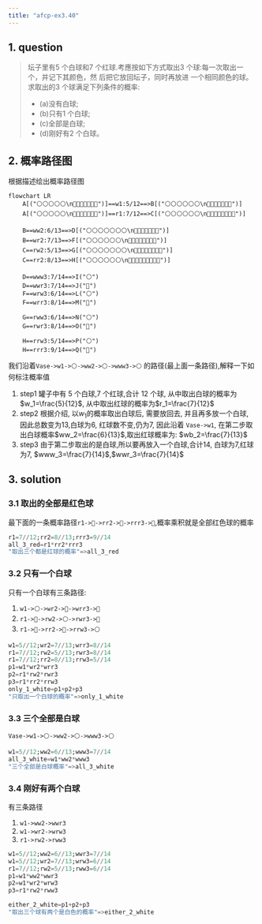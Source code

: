 ```yaml
---
title: "afcp-ex3.40"
---
```


## 1. question
>坛子里有5 个白球和7 个红球.考應按如下方式取出3 个球:每一次取出一个，并记下其颜色，然
>后把它放回坛子，同时再放进 一个相同颜色的球。求取出的3 个球满足下列条件的概率: 
> 
> - (a)没有白球;
> - (b)只有1 个白球;
> - (c)全部是白球; 
> - (d)刚好有2 个白球。


## 2. 概率路径图
根据描述绘出概率路径图
```mermaid

flowchart LR
    A[("⚪️⚪️⚪️⚪️⚪️\n🔴🔴🔴🔴🔴🔴🔴")]==w1:5/12==>B[("⚪️⚪️⚪️⚪️⚪️⚪️\n🔴🔴🔴🔴🔴🔴🔴")]
    A[("⚪️⚪️⚪️⚪️⚪️\n🔴🔴🔴🔴🔴🔴🔴")]==r1:7/12==>C[("⚪️⚪️⚪️⚪️⚪️⚪️\n🔴🔴🔴🔴🔴🔴🔴🔴")]
    
    B==ww2:6/13==>D[("⚪️⚪️⚪️⚪️⚪️⚪️⚪️\n🔴🔴🔴🔴🔴🔴🔴")]
    B==wr2:7/13==>F[("⚪️⚪️⚪️⚪️⚪️⚪️\n🔴🔴🔴🔴🔴🔴🔴🔴")]
    C==rw2:5/13==>G[("⚪️⚪️⚪️⚪️⚪️⚪️⚪️\n🔴🔴🔴🔴🔴🔴🔴🔴")]
    C==rr2:8/13==>H[("⚪️⚪️⚪️⚪️⚪️⚪️\n🔴🔴🔴🔴🔴🔴🔴🔴🔴")]
    
    D==www3:7/14==>I("⚪️")
    D==wwr3:7/14==>J("🔴")
    F==wrw3:6/14==>L("⚪️")
    F==wrr3:8/14==>M("🔴")
    
    G==rww3:6/14==>N("⚪️")
    G==rwr3:8/14==>O("🔴")

    H==rrw3:5/14==>P("⚪️")
    H==rrr3:9/14==>Q("🔴")
```

我们沿着`Vase->w1->⚪️->ww2->⚪️->www3->⚪️` 的路径(最上面一条路径),解释一下如何标注概率值

1. step1 罐子中有 $5$ 个白球,$7$ 个红球,合计 $12$ 个球, 从中取出白球的概率为$w_1=\frac{5}{12}$,
从中取出红球的概率为$r_1=\frac{7}{12}$
2. step2 根据介绍, 以$w_1$的概率取出白球后, 需要放回去, 并且再多放一个白球, 因此总数变为$13$,白球为$6$,
   红球数不变,仍为$7$, 因此沿着 `Vase->w1`, 在第二步取出白球概率$ww_2=\frac{6}{13}$,取出红球概率为:
   $wb_2=\frac{7}{13}$
3. step3   由于第二步取出的是白球,所以要再放入一个白球,合计$14$, 白球为$7$,红球为$7$,
   $www_3=\frac{7}{14}$,$wwr_3=\frac{7}{14}$

## 3. solution
### 3.1 取出的全部是红色球
最下面的一条概率路径`r1->🔴->rr2->🔴->rrr3->🔴`,概率乘积就是全部红色球的概率
```julia
r1=7//12;rr2=8//13;rrr3=9//14
all_3_red=r1*rr2*rrr3
"取出三个都是红球的概率"=>all_3_red
```

### 3.2 只有一个白球
 只有一个白球有三条路径:

 1.  `w1->⚪️->wr2->🔴->wrr3->🔴`
 2.  `r1->🔴->rw2->⚪️->rwr3->🔴`
 3.  `r1->🔴->rr2->🔴->rrw3->⚪️`

```julia
w1=5//12;wr2=7//13;wrr3=8//14
r1=7//12;rw2=5//13;rwr3=8//14
r1=7//12;rr2=8//13;rrw3=5//14
p1=w1*wr2*wrr3
p2=r1*rw2*rwr3
p3=r1*rr2*rrw3
only_1_white=p1+p2+p3
"只取出一个白球的概率"=>only_1_white
```

### 3.3 三个全部是白球
`Vase->w1->⚪️->ww2->⚪️->www3->⚪️`
```julia
w1=5//12;ww2=6//13;www3=7//14
all_3_white=w1*ww2*www3
"三个全部是白球概率"=>all_3_white
```

### 3.4 刚好有两个白球
有三条路径

1. `w1->ww2->wwr3`
2. `w1->wr2->wrw3`
3. `r1->rw2->rww3`

```julia
w1=5//12;ww2=6//13;wwr3=7//14
w1=5//12;wr2=7//13;wrw3=6//14
r1=7//12;rw2=5//13;rww3=6//14
p1=w1*ww2*wwr3
p2=w1*wr2*wrw3
p3=r1*rw2*rww3

either_2_white=p1+p2+p3
"取出三个球有两个是白色的概率"=>either_2_white
```



